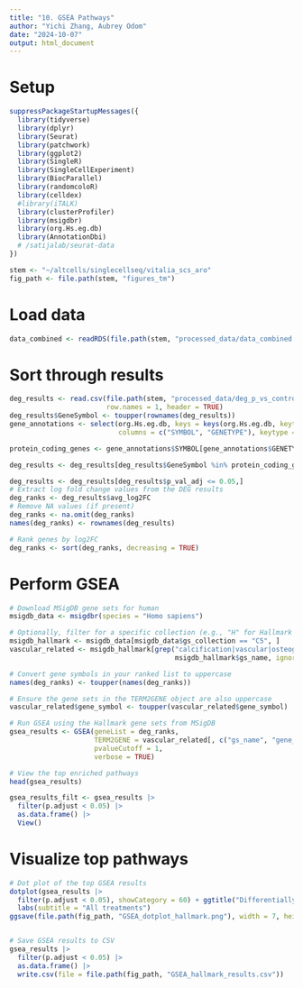 ```yaml
---
title: "10. GSEA Pathways"
author: "Yichi Zhang, Aubrey Odom"
date: "2024-10-07"
output: html_document
---
```


# Setup
```R
suppressPackageStartupMessages({
  library(tidyverse)
  library(dplyr)
  library(Seurat)
  library(patchwork)
  library(ggplot2)
  library(SingleR)
  library(SingleCellExperiment)
  library(BiocParallel)
  library(randomcoloR)
  library(celldex)
  #library(iTALK)
  library(clusterProfiler)
  library(msigdbr)
  library(org.Hs.eg.db)
  library(AnnotationDbi)
  # /satijalab/seurat-data
})

stem <- "~/altcells/singlecellseq/vitalia_scs_aro"
fig_path <- file.path(stem, "figures_tm")
```

# Load data

```R
data_combined <- readRDS(file.path(stem, "processed_data/data_combined.RDS"))
```

# Sort through results
```r
deg_results <- read.csv(file.path(stem, "processed_data/deg_p_vs_control.csv"),
                        row.names = 1, header = TRUE)
deg_results$GeneSymbol <- toupper(rownames(deg_results))
gene_annotations <- select(org.Hs.eg.db, keys = keys(org.Hs.eg.db, keytype = "ENTREZID"),
                           columns = c("SYMBOL", "GENETYPE"), keytype = "ENTREZID")

protein_coding_genes <- gene_annotations$SYMBOL[gene_annotations$GENETYPE == "protein-coding"]

deg_results <- deg_results[deg_results$GeneSymbol %in% protein_coding_genes, ]

deg_results <- deg_results[deg_results$p_val_adj <= 0.05,]
# Extract log fold change values from the DEG results
deg_ranks <- deg_results$avg_log2FC
# Remove NA values (if present)
deg_ranks <- na.omit(deg_ranks)
names(deg_ranks) <- rownames(deg_results)

# Rank genes by log2FC
deg_ranks <- sort(deg_ranks, decreasing = TRUE)
```
# Perform GSEA
```r
# Download MSigDB gene sets for human
msigdb_data <- msigdbr(species = "Homo sapiens")

# Optionally, filter for a specific collection (e.g., "H" for Hallmark gene sets)
msigdb_hallmark <- msigdb_data[msigdb_data$gs_collection == "C5", ]
vascular_related <- msigdb_hallmark[grep("calcification|vascular|osteogenesis|smooth muscle|struct|matrix|remodel", 
                                         msigdb_hallmark$gs_name, ignore.case = TRUE), ]

# Convert gene symbols in your ranked list to uppercase
names(deg_ranks) <- toupper(names(deg_ranks))

# Ensure the gene sets in the TERM2GENE object are also uppercase
vascular_related$gene_symbol <- toupper(vascular_related$gene_symbol)

# Run GSEA using the Hallmark gene sets from MSigDB
gsea_results <- GSEA(geneList = deg_ranks,
                     TERM2GENE = vascular_related[, c("gs_name", "gene_symbol")],
                     pvalueCutoff = 1, 
                     verbose = TRUE)

# View the top enriched pathways
head(gsea_results)

gsea_results_filt <- gsea_results |>
  filter(p.adjust < 0.05) |> 
  as.data.frame() |>
  View()
```

# Visualize top pathways
```R
# Dot plot of the top GSEA results
dotplot(gsea_results |>
  filter(p.adjust < 0.05), showCategory = 60) + ggtitle("Differentially expressed pathways (GSEA)") +
  labs(subtitle = "All treatments")
ggsave(file.path(fig_path, "GSEA_dotplot_hallmark.png"), width = 7, height= 4)


# Save GSEA results to CSV
gsea_results |>
  filter(p.adjust < 0.05) |>
  as.data.frame() |>
  write.csv(file = file.path(fig_path, "GSEA_hallmark_results.csv"))
```
